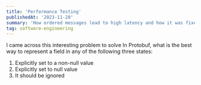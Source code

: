 ```yaml
---
title: 'Performance Testing'
publishedAt: '2023-11-28'
summary: 'How ordered messages lead to high latency and how it was fixed'
tag: software-engineering
---
```

I came across this interesting problem to solve
In Protobuf, what is the best way to represent a field in any of the following three states:
1. Explicitly set to a non-null value
2. Explicitly set to null value
3. It should be ignored


